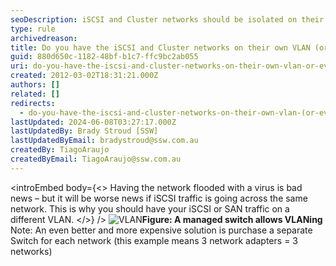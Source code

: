 ```yaml
---
seoDescription: iSCSI and Cluster networks should be isolated on their own VLAN or even better, their own switch to ensure secure data transfer.
type: rule
archivedreason:
title: Do you have the iSCSI and Cluster networks on their own VLAN (or even better their own switch)?
guid: 880d650c-1182-48bf-b1c7-ffc9bc2ab055
uri: do-you-have-the-iscsi-and-cluster-networks-on-their-own-vlan-or-even-better-their-own-switch
created: 2012-03-02T18:31:21.000Z
authors: []
related: []
redirects:
  - do-you-have-the-iscsi-and-cluster-networks-on-their-own-vlan-(or-even-better-their-own-switch)
lastUpdated: 2024-06-08T03:27:17.000Z
lastUpdatedBy: Brady Stroud [SSW]
lastUpdatedByEmail: bradystroud@ssw.com.au
createdBy: TiagoAraujo
createdByEmail: TiagoAraujo@ssw.com.au
---
```


<introEmbed
  body={<>
Having the network flooded with a virus is bad news – but it will be worse news if iSCSI traffic is going across the same network. This is why you should have your iSCSI or SAN traffic on a different VLAN.
  </>}
/>
![VLAN](/uploads/rules/do-you-have-the-iscsi-and-cluster-networks-on-their-own-vlan-or-even-better-their-own-switch/switch-for-vlan.jpg)**Figure: A managed switch allows VLANing**
Note: An even better and more expensive solution is purchase a separate Switch for each network (this example means 3 network adapters = 3 networks)
